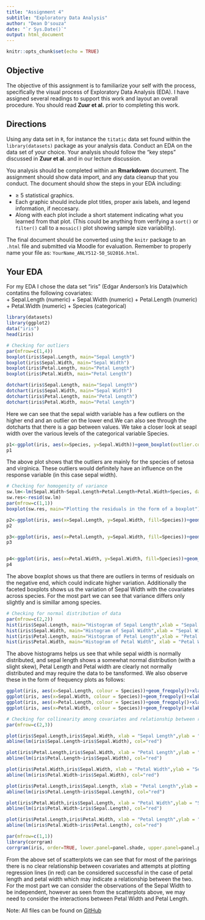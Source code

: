 ```yaml
---
title: "Assignment 4"
subtitle: "Exploratory Data Analysis"
author: "Dean D'souza"
date: "`r Sys.Date()`"
output: html_document
---
```


```r
knitr::opts_chunk$set(echo = TRUE)
```

## Objective

The objective of this assignment is to familiarize your self with the process, specifically the visual process of Exploratory Data Analysis (EDA).  I have assigned several readings to support this work and layout an overall procedure.  You should read **Zuur et al.** prior to completing this work.


## Directions

Using any data set in `R`, for instance the `titatic` data set found within the `library(datasets)` package as your analysis data.  Conduct an EDA on the data set of your choice.  Your analysis should follow the "key steps" discussed in **Zuur et al.** and in our lecture discussion.  

You analysis should be completed within an **Rmarkdown** document.  The assignment should show data import, and any data cleanup that you conduct.  The document should show the steps in your EDA including:

- $\geq$ 5 statistical graphics.  
- Each graphic should include plot titles, proper axis labels, and legend information, if neccesary.  
- Along with each plot include a short statement indicating what you learned from that plot.  (This could be anything from verifying a `sort()` or `filter()` call to a `mosaic()` plot showing sample size variability).  

The final document should be converted using the `knitr` package to an `.html` file and submitted via Moodle for evaluation.  Remember to properly name your file as: `YourName_ANLY512-50_SU2016.html`.

## Your EDA
  
  For my EDA I chose the data set "iris" (Edgar Anderson's Iris Data)which contatins the following covariates:  
  + Sepal.Length (numeric)
  + Sepal.Width (numeric)
  + Petal.Length (numeric)
  + Petal.Width (numeric)
  + Species (categorical)
  
```r
library(datasets)
library(ggplot2)
data("iris")
head(iris)
```


```r
# Checking for outliers
par(mfrow=c(1,4))
boxplot(iris$Sepal.Length, main="Sepal Length")
boxplot(iris$Sepal.Width, main="Sepal Width")
boxplot(iris$Petal.Length, main="Petal Length")
boxplot(iris$Petal.Width, main="Petal Length")

dotchart(iris$Sepal.Length, main="Sepal Length")
dotchart(iris$Sepal.Width, main="Sepal Width")
dotchart(iris$Petal.Length, main="Petal Length")
dotchart(iris$Petal.Width, main="Petal Length")
```
  
  Here we can see that the sepal width variable has a few outliers on the higher end and an outlier on the lower end.We can also see through the dotcharts that there is a gap between values.  We take a closer look at seapl width over the various levels of the categorical variable Species.
  
```r
p1<-ggplot(iris, aes(x=Species, y=Sepal.Width))+geom_boxplot(outlier.colour = "green", outlier.size = 3)+ylab("Sepal Width")+ggtitle("Boxplot of Sepal width across Species")
p1
```
  
  The above plot shows that the outliers are mainly for the species of setosa and virginica. These outliers would definitely have an influence on the response variable (in this case sepal width).  
  
```r
# Checking for homogenity of variance
sw.lm<-lm(Sepal.Width~Sepal.Length+Petal.Length+Petal.Width+Species, data=iris)
sw.res<-resid(sw.lm)
par(mfrow=c(1,1))
boxplot(sw.res, main="Plotting the residuals in the form of a boxplot")

p2<-ggplot(iris, aes(x=Sepal.Length, y=Sepal.Width, fill=Species))+geom_boxplot(outlier.colour = "green", outlier.size = 3)+ylab("Sepal Width")+xlab("Sepal Length")+facet_wrap(~Species, drop = TRUE)
p2

p3<-ggplot(iris, aes(x=Petal.Length, y=Sepal.Width, fill=Species))+geom_boxplot(outlier.colour = "green", outlier.size = 3)+ylab("Sepal Width")+xlab("Petal Length")+facet_wrap(~Species, drop = TRUE)
p3


p4<-ggplot(iris, aes(x=Petal.Width, y=Sepal.Width, fill=Species))+geom_boxplot(outlier.colour = "green", outlier.size = 3)+ylab("Sepal Width")+xlab("Petal Width")+facet_wrap(~Species, drop = TRUE)
p4
```
  
  The above boxplot shows us that there are outliers in terms of residuals on the negative end, which could indicate higher variation. Additionally the faceted boxplots shows us the variation of Sepal Width with the covariates across species. For the most part we can see that variance differs only slightly and is simillar among species.
  
```r
# Checking for normal distribution of data
par(mfrow=c(2,2))
hist(iris$Sepal.Length, main="Histogram of Sepal Length",xlab = "Sepal Length")
hist(iris$Sepal.Width, main="Histogram of Sepal Width",xlab = "Sepal Width")
hist(iris$Petal.Length, main="Histogram of Petal Length",xlab = "Petal Length")
hist(iris$Petal.Width, main="Histogram of Petal Width", xlab = "Petal Width")
```
  
  The above histograms helps us see that while sepal width is normally distributed, and sepal length shows a somewhat normal distribution (with a slight skew), Petal Length and Petal width are clearly not normally distributed and  may require the data to be tansformed. We also observe these in the form of frequency plots as follows:
  
```r
ggplot(iris, aes(x=Sepal.Length, colour = Species))+geom_freqpoly()+xlab("Sepal Length")
ggplot(iris, aes(x=Sepal.Width, colour = Species))+geom_freqpoly()+xlab("Sepal Width")
ggplot(iris, aes(x=Petal.Length, colour = Species))+geom_freqpoly()+xlab("Petal Length")
ggplot(iris, aes(x=Petal.Width, colour = Species))+geom_freqpoly()+xlab("Petal Width")
```
  
```r
# Checking for collinearity among covariates and relationship between response and explanatory variables:
par(mfrow=c(2,3))

plot(iris$Sepal.Length,iris$Sepal.Width, xlab = "Sepal Length",ylab = "Sepal Width", main = "Scatterplot of Sepal Length vs. Sepal Width")
abline(lm(iris$Sepal.Length~iris$Sepal.Width), col="red")

plot(iris$Petal.Length,iris$Sepal.Width, xlab = "Petal Length",ylab = "Sepal Width", main = "Scatterplot of Petal Length vs. Sepal Width")
abline(lm(iris$Petal.Length~iris$Sepal.Width), col="red")

plot(iris$Petal.Width,iris$Sepal.Width, xlab = "Petal Width",ylab = "Sepal Width", main = "Scatterplot of Petal Width vs. Sepal Width")
abline(lm(iris$Petal.Width~iris$Sepal.Width), col="red")

plot(iris$Petal.Length,iris$Sepal.Length, xlab = "Petal Length",ylab = "Sepal Length", main = "Scatterplot of Petal Length vs. Sepal Length")
abline(lm(iris$Petal.Length~iris$Sepal.Length), col="red")

plot(iris$Petal.Width,iris$Sepal.Length, xlab = "Petal Width",ylab = "Sepal Length", main = "Scatterplot of Petal Width vs. Sepal Length")
abline(lm(iris$Petal.Width~iris$Sepal.Length), col="red")

plot(iris$Petal.Length,iris$Petal.Width, xlab = "Petal Length",ylab = "Petal Width", main = "Scatterplot of Petal Length vs. Petal Width")
abline(lm(iris$Petal.Width~iris$Petal.Length), col="red")

par(mfrow=c(1,1))
library(corrgram)
corrgram(iris, order=TRUE, lower.panel=panel.shade, upper.panel=panel.pie, text.panel=panel.txt, main="Iris Data Correlation Plot")
```
  
  From the above set of scatterplots we can see that for most of the parirings there is no clear relationship between covariates and attempts at plotting regression lines (in red) can be considered successful in the case of petal length and petal width which may indicate a relationship between the two.  
  For the most part we can consider the observations of the Sepal Width to be independent, however as seen from the scatterplots above, we may need to consider the interactions between Petal Width and Petal Length.
  
Note: All files can be found on [GitHub](https://github.com/DeanDsouza25/ANLY_512-50_SU2016/tree/master/Assignment_4)